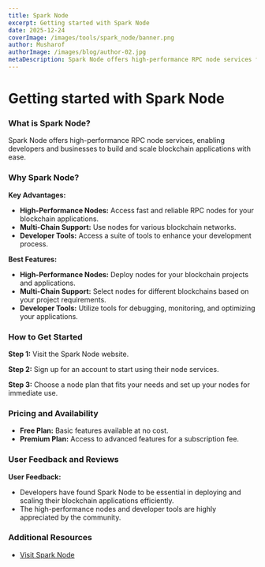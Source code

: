 ```yaml
---
title: Spark Node
excerpt: Getting started with Spark Node
date: 2025-12-24
coverImage: /images/tools/spark_node/banner.png
author: Musharof
authorImage: /images/blog/author-02.jpg
metaDescription: Spark Node offers high-performance RPC node services for blockchain applications. Learn what it is & get started with it today. Build and scale blockchain projects with ease using Spark Node.
---
```


# Getting started with Spark Node

### What is Spark Node?

Spark Node offers high-performance RPC node services, enabling developers and businesses to build and scale blockchain applications with ease.

### Why Spark Node?

**Key Advantages:**
- **High-Performance Nodes:** Access fast and reliable RPC nodes for your blockchain applications.
- **Multi-Chain Support:** Use nodes for various blockchain networks.
- **Developer Tools:** Access a suite of tools to enhance your development process.

**Best Features:**
- **High-Performance Nodes:** Deploy nodes for your blockchain projects and applications.
- **Multi-Chain Support:** Select nodes for different blockchains based on your project requirements.
- **Developer Tools:** Utilize tools for debugging, monitoring, and optimizing your applications.

### How to Get Started

**Step 1:** Visit the Spark Node website.

**Step 2:** Sign up for an account to start using their node services.

**Step 3:** Choose a node plan that fits your needs and set up your nodes for immediate use.

### Pricing and Availability

- **Free Plan:** Basic features available at no cost.
- **Premium Plan:** Access to advanced features for a subscription fee.

### User Feedback and Reviews

**User Feedback:**
- Developers have found Spark Node to be essential in deploying and scaling their blockchain applications efficiently.
- The high-performance nodes and developer tools are highly appreciated by the community.

### Additional Resources

- [Visit Spark Node](https://spark-node.com)